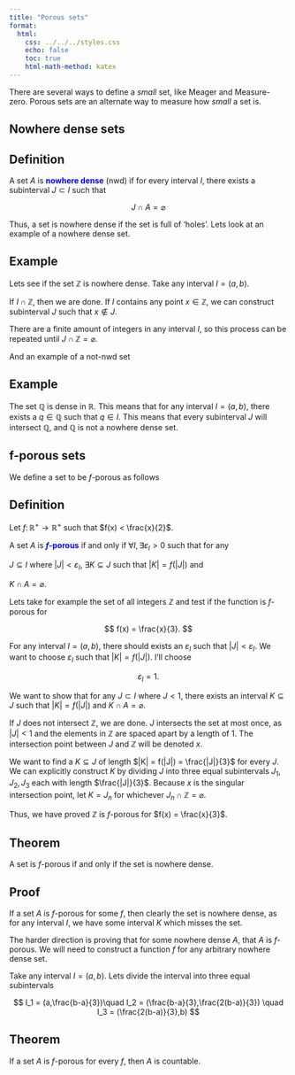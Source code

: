 ```yaml
---
title: "Porous sets"
format:
  html:
    css: ../../../styles.css
    echo: false
    toc: true
    html-math-method: katex
---
```


There are several ways to define a *small* set, like Meager and Measure-zero. Porous sets are an alternate way to measure how *small* a set is.

## Nowhere dense sets

::: {.callout-note icon="false"}
## Definition

A set $A$ is [**nowhere dense**]{style="color: blue"} (nwd) if for every interval $I$, there exists a subinterval $J \subset I$ such that 

$$
J \cap A = \varnothing
$$

:::

Thus, a set is nowhere dense if the set is full of 'holes'. Lets look at an example of a nowhere dense set.

::: {.callout-warning icon="false"}
## Example

Lets see if the set $\mathbb{Z}$ is nowhere dense. Take any interval $I = (a,b)$. \

If $I \cap \mathbb{Z}$, then we are done. If $I$ contains any point $x \in \mathbb{Z}$, we can construct subinterval $J$ such that $x \not \in J$. 

There are a finite amount of integers in any interval $I$, so this process can be repeated until $J \cap \mathbb{Z} = \varnothing$.

:::

And an example of a not-nwd set

::: {.callout-warning icon="false"}
## Example

The set $\mathbb{Q}$ is dense in $\mathbb{R}$. This means that for any interval $I = (a,b)$, there exists a $q \in \mathbb{Q}$ such that $q \in I$. This means that every subinterval $J$ will intersect $\mathbb{Q}$, and $\mathbb{Q}$ is not a nowhere dense set.

:::

## f-porous sets

We define a set to be $f$-porous as follows

::: {.callout-note icon="false"}
## Definition

Let $f \colon \mathbb{R}^+ \to \mathbb{R}^+$ such that $f(x) < \frac{x}{2}$.

A set $A$ is [**$f$-porous**]{style="color: blue"} if and only if $\forall I, \exists \varepsilon_I > 0$ such that for any 

$J \subseteq I$ where $|J| < \varepsilon_I$, $\exists K \subseteq J$ such that $|K| = f(|J|)$ and 

$K \cap A =\varnothing$.
:::

Lets take for example the set of all integers $\mathbb{Z}$ and test if the function is $f$-porous for 

$$
f(x) = \frac{x}{3}.
$$

For any interval $I = (a,b)$, there should exists an $\varepsilon_I$ such that $|J| < \varepsilon_I$. We want to choose $\varepsilon_I$ such that $|K| = f(|J|)$. I'll choose 

$$
\varepsilon_I = 1.
$$

We want to show that for any $J \subset I$ where $J < 1$, there exists an interval $K \subseteq J$ such that $|K| = f(|J|)$ and $K \cap A = \varnothing$. 

If $J$ does not intersect $\mathbb{Z}$, we are done. $J$ intersects the set at most once, as $|J| < 1$ and the elements in $\mathbb{Z}$ are spaced apart by a length of $1$. The intersection point between $J$ and $\mathbb{Z}$ will be denoted $x$.

We want to find a $K \subseteq J$ of length $|K| = f(|J|) = \frac{|J|}{3}$ for every $J$. We can explicitly construct $K$ by dividing $J$ into three equal subintervals $J_1, J_2, J_3$ each with length $\frac{|J|}{3}$. Because $x$ is the singular intersection point, let $K = J_n$ for whichever $J_n \cap \mathbb{Z} = \varnothing$.

Thus, we have proved $\mathbb{Z}$ is $f$-porous for $f(x) = \frac{x}{3}$.

::: {.callout-note icon="false"}
## Theorem

A set is $f$-porous if and only if the set is nowhere dense. 

:::

::: {.callout-tip icon="false" collapse="false"}
## Proof

If a set $A$ is $f$-porous for some $f$, then clearly the set is nowhere dense, as for any interval $I$, we have some interval $K$ which misses the set.

The harder direction is proving that for some nowhere dense $A$, that $A$ is $f$-porous. We will need to construct a function $f$ for any arbitrary nowhere dense set.

Take any interval $I = (a,b)$. Lets divide the interval into three equal subintervals 

$$
I_1 = (a,\frac{b-a}{3})\quad I_2 = (\frac{b-a}{3},\frac{2(b-a)}{3}) \quad I_3 = (\frac{2(b-a)}{3},b)
$$

:::

::: {.callout-note icon="false"}
## Theorem

If a set $A$ is $f$-porous for every $f$, then $A$ is countable.
:::